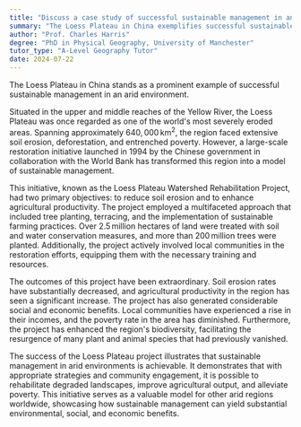 ```yaml
---
title: "Discuss a case study of successful sustainable management in an arid environment"
summary: "The Loess Plateau in China exemplifies successful sustainable management practices in an arid environment, showcasing effective strategies for land restoration and ecological balance."
author: "Prof. Charles Harris"
degree: "PhD in Physical Geography, University of Manchester"
tutor_type: "A-Level Geography Tutor"
date: 2024-07-22
---
```


The Loess Plateau in China stands as a prominent example of successful sustainable management in an arid environment.

Situated in the upper and middle reaches of the Yellow River, the Loess Plateau was once regarded as one of the world's most severely eroded areas. Spanning approximately $640,000 \, \text{km}^2$, the region faced extensive soil erosion, deforestation, and entrenched poverty. However, a large-scale restoration initiative launched in 1994 by the Chinese government in collaboration with the World Bank has transformed this region into a model of sustainable management.

This initiative, known as the Loess Plateau Watershed Rehabilitation Project, had two primary objectives: to reduce soil erosion and to enhance agricultural productivity. The project employed a multifaceted approach that included tree planting, terracing, and the implementation of sustainable farming practices. Over $2.5 \, \text{million}$ hectares of land were treated with soil and water conservation measures, and more than $200 \, \text{million}$ trees were planted. Additionally, the project actively involved local communities in the restoration efforts, equipping them with the necessary training and resources.

The outcomes of this project have been extraordinary. Soil erosion rates have substantially decreased, and agricultural productivity in the region has seen a significant increase. The project has also generated considerable social and economic benefits. Local communities have experienced a rise in their incomes, and the poverty rate in the area has diminished. Furthermore, the project has enhanced the region's biodiversity, facilitating the resurgence of many plant and animal species that had previously vanished.

The success of the Loess Plateau project illustrates that sustainable management in arid environments is achievable. It demonstrates that with appropriate strategies and community engagement, it is possible to rehabilitate degraded landscapes, improve agricultural output, and alleviate poverty. This initiative serves as a valuable model for other arid regions worldwide, showcasing how sustainable management can yield substantial environmental, social, and economic benefits.
    